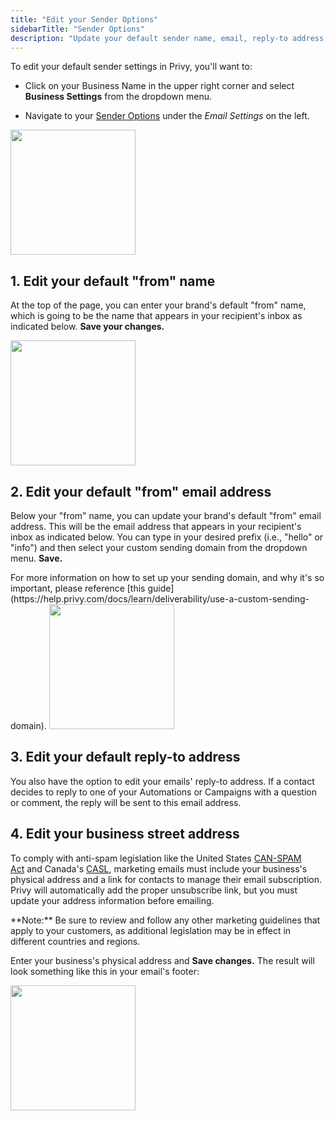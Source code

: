 ```yaml
---
title: "Edit your Sender Options"
sidebarTitle: "Sender Options"
description: "Update your default sender name, email, reply-to address, and the business address in your footer."
---
```


To edit your default sender settings in Privy, you'll want to:

* Click on your Business Name in the upper right corner and select **Business Settings** from the dropdown menu.&#x20;

* Navigate to your [Sender Options](https://dashboard.privy.com/settings/email) under the *Email Settings* on the left.

<img height="200" src="/images/email-settings/sender-options.png" />

## 1. Edit your default "from" name

At the top of the page, you can enter your brand's default "from" name, which is going to be the name that appears in your recipient's inbox as indicated below. **Save your changes.**

<img height="200" src="/images/email-settings/sender-name-example.png" />

## 2. Edit your default "from" email address

Below your "from" name, you can update your brand's default "from" email address. This will be the email address that appears in your recipient's inbox as indicated below. You can type in your desired prefix (i.e., "hello" or "info") and then select your custom sending domain from the dropdown menu. **Save.**

<Tip>
  For more information on how to set up your sending domain, and why it's so important, please reference [this guide](https://help.privy.com/docs/learn/deliverability/use-a-custom-sending-domain).
</Tip>

<img height="200" src="/images/email-settings/sender-email-example.png" />

## 3. Edit your default reply-to address

You also have the option to edit your emails' reply-to address. If a contact decides to reply to one of your Automations or Campaigns with a question or comment, the reply will be sent to this email address.

## 4. Edit your business street address

To comply with anti-spam legislation like the United States [CAN-SPAM Act](https://www.ftc.gov/business-guidance/resources/can-spam-act-compliance-guide-business) and Canada's [CASL](https://www.priv.gc.ca/en/privacy-topics/privacy-laws-in-canada/the-personal-information-protection-and-electronic-documents-act-pipeda/r_o_p/canada-s-anti-spam-legislation/casl-compliance-help-for-businesses/), marketing emails must include your business's physical address and a link for contacts to manage their email subscription. Privy will automatically add the proper unsubscribe link, but you must update your address information before emailing. 

<Warning>
  **Note:** Be sure to review and follow any other marketing guidelines that apply to your customers, as additional legislation may be in effect in different countries and regions.
</Warning>

Enter your business's physical address and **Save changes.** The result will look something like this in your email's footer:

<img height="200" src="/images/email-settings/business-address-example.png" />

